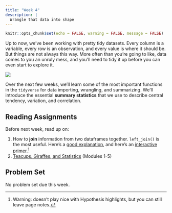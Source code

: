 ```yaml
---
title: "Week 4"
description: |
  Wrangle that data into shape
---
```


```r
knitr::opts_chunk$set(echo = FALSE, warning = FALSE, message = FALSE)
```

Up to now, we've been working with pretty tidy datasets. Every column is a variable, every row is an observation, and every value is where it should be. But things are not always this way. More often than you're going to like, data comes to you an unruly mess, and you'll need to tidy it up before you can even start to explore it.

![](img/horst_tidyverse.jpg)

Over the next few weeks, we'll learn some of the most important functions in the `tidyverse` for data importing, wrangling, and summarizing. We'll introduce the essential **summary statistics** that we use to describe central tendency, variation, and correlation.

## Reading Assignments

Before next week, read up on:

1. How to  **join** information from two dataframes together. `left_join()` is the most useful. Here's a [good explanation](https://stat545.com/join-cheatsheet.html#left_joinsuperheroes-publishers), and here's an [interactive primer](https://rstudio.cloud/learn/primers/4.3).[^hyp]
2. [Teacups, Giraffes, and Statistics](https://tinystats.github.io/teacups-giraffes-and-statistics/index.html) (Modules 1-5)

[^hyp]: Warning: doesn't play nice with Hypothesis highlights, but you can still leave page notes. 

## Problem Set

No problem set due this week.